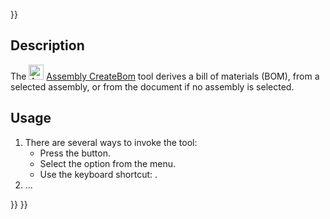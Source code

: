 <languages/>
{{UnfinishedDocu{{#translation:}}}}
<translate>

<!--T:1-->
{{Docnav
|[[Assembly_CreateSimulation|CreateSimulation]]
|[[Assembly_ToggleGrounded|ToggleGrounded]]
|[[Assembly_Workbench|Assembly]]
|IconL=Assembly_CreateSimulation.svg
|IconR=Assembly_ToggleGrounded.svg
|IconC=Workbench_Assembly.svg
}}

<!--T:2-->
{{GuiCommand
|Name=Assembly CreateBom
|MenuLocation=Assembly → Create Bill of Materials
|Workbenches=[[Assembly_Workbench|Assembly]]
|Shortcut={{KEY|O}}
|Version=1.0
|SeeAlso=
}}

==Description== <!--T:3-->

<!--T:4-->
The [[Image:Assembly_CreateBom.svg|24px]] [[Assembly_CreateBom|Assembly CreateBom]] tool derives a bill of materials (BOM), from a selected assembly, or from the document if no assembly is selected.

==Usage== <!--T:5-->

<!--T:6-->
# There are several ways to invoke the tool:
#* Press the {{Button|[[Image:Assembly_CreateBom.svg|16px]] [[Assembly_CreateBom|Create Bill of Materials]]}} button.
#* Select the {{MenuCommand|Assembly → [[Image:Assembly_CreateBom.svg|16px]] Create Bill of Materials}} option from the menu.
#* Use the keyboard shortcut: {{KEY|O}}.
# ...


<!--T:7-->
{{Docnav
|[[Assembly_CreateSimulation|CreateSimulation]]
|[[Assembly_ToggleGrounded|ToggleGrounded]]
|[[Assembly_Workbench|Assembly]]
|IconL=Assembly_CreateSimulation.svg
|IconR=Assembly_ToggleGrounded.svg
|IconC=Workbench_Assembly.svg
}}

</translate>
{{Assembly_Tools_navi{{#translation:}}}}
{{Userdocnavi{{#translation:}}}}